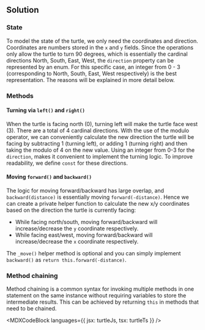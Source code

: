 

## Solution

### State

To model the state of the turtle, we only need the coordinates and direction. Coordinates are numbers stored in the `x` and `y` fields. Since the operations only allow the turtle to turn 90 degrees, which is essentially the cardinal directions North, South, East, West, the `direction` property can be represented by an enum. For this specific case, an integer from 0 - 3 (corresponding to North, South, East, West respectively) is the best representation. The reasons will be explained in more detail below.

### Methods

#### Turning via `left()` and `right()`

When the turtle is facing north (0), turning left will make the turtle face west (3). There are a total of 4 cardinal directions. With the use of the modulo operator, we can conveniently calculate the new direction the turtle will be facing by subtracting 1 (turning left), or adding 1 (turning right) and then taking the modulo of 4 on the new value. Using an integer from 0-3 for the `direction`, makes it convenient to implement the turning logic. To improve readability, we define `const` for these directions.

#### Moving `forward()` and `backward()`

The logic for moving forward/backward has large overlap, and `backward(distance)` is essentially moving `forward(-distance)`. Hence we can create a private helper function to calculate the new x/y coordinates based on the direction the turtle is currently facing:

- While facing north/south, moving forward/backward will increase/decrease the `y` coordinate respectively.
- While facing east/west, moving forward/backward will increase/decrease the `x` coordinate respectively.

The `_move()` helper method is optional and you can simply implement `backward()` as `return this.forward(-distance)`.

### Method chaining

Method chaining is a common syntax for invoking multiple methods in one statement on the same instance without requiring variables to store the intermediate results. This can be achieved by returning `this` in methods that need to be chained.

<MDXCodeBlock languages={{ jsx: turtleJs, tsx: turtleTs }} />
